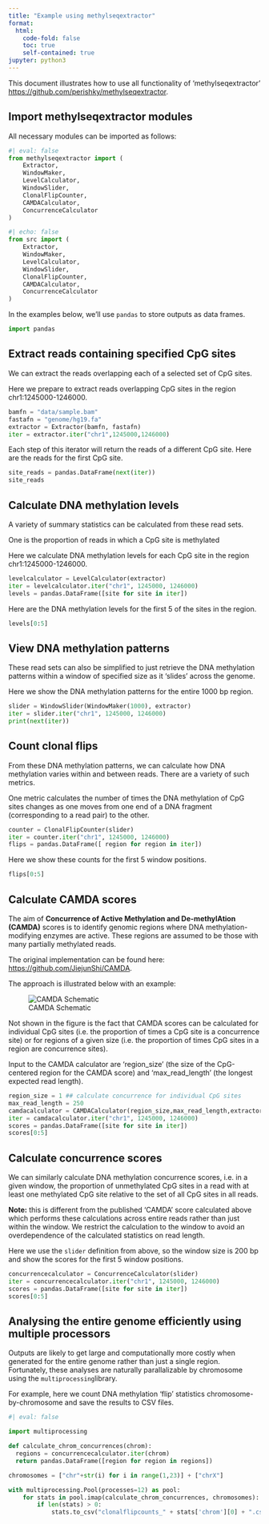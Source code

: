```yaml
---
title: "Example using methylseqextractor"
format:
  html:
    code-fold: false
    toc: true
    self-contained: true
jupyter: python3
---
```


This document illustrates how to use all functionality 
of 'methylseqextractor' 
[https://github.com/perishky/methylseqextractor](https://github.com/perishky/methylseqextractor).

## Import methylseqextractor modules

All necessary modules can be imported as follows:

```python
#| eval: false
from methylseqextractor import (
    Extractor, 
    WindowMaker, 
    LevelCalculator, 
    WindowSlider, 
    ClonalFlipCounter,
    CAMDACalculator,
    ConcurrenceCalculator
)
```

```python
#| echo: false
from src import (
    Extractor, 
    WindowMaker, 
    LevelCalculator, 
    WindowSlider, 
    ClonalFlipCounter,
    CAMDACalculator,
    ConcurrenceCalculator
)
```


In the examples below, we'll use `pandas` to
store outputs as data frames.

```python
import pandas
```

## Extract reads containing specified CpG sites

We can extract the reads overlapping each of a selected set of CpG sites. 

Here we prepare to extract reads overlapping CpG sites in the 
region chr1:1245000-1246000.

```python
bamfn = "data/sample.bam"
fastafn = "genome/hg19.fa"
extractor = Extractor(bamfn, fastafn)
iter = extractor.iter("chr1",1245000,1246000)
```

Each step of this iterator will return the reads of a different CpG site. 
Here are the reads for the first CpG site. 

```python
site_reads = pandas.DataFrame(next(iter))
site_reads
```

## Calculate DNA methylation levels

A variety of summary statistics can be calculated from these read sets. 

One is the proportion of reads in which a CpG site is methylated 

Here we calculate DNA methylation levels for each CpG site 
in the region chr1:1245000-1246000.

```python
levelcalculator = LevelCalculator(extractor)
iter = levelcalculator.iter("chr1", 1245000, 1246000)
levels = pandas.DataFrame([site for site in iter])
```

Here are the DNA methylation levels for the first 5
of the sites in the region.

```python
levels[0:5]
```

## View DNA methylation patterns

These read sets can also be simplified to just 
retrieve the DNA methylation patterns within 
a window of specified size as it 'slides' across the genome.

Here we show the DNA methylation patterns 
for the entire 1000 bp region.

```python
slider = WindowSlider(WindowMaker(1000), extractor)
iter = slider.iter("chr1", 1245000, 1246000)
print(next(iter)) 
```

## Count clonal flips

From these DNA methylation patterns, we can calculate
how DNA methylation varies within and between reads. 
There are a variety of such metrics. 

One metric calculates the number of times the DNA methylation 
of CpG sites changes as one moves from one end of a 
DNA fragment (corresponding to a read pair) to the other. 

```python
counter = ClonalFlipCounter(slider)
iter = counter.iter("chr1", 1245000, 1246000)
flips = pandas.DataFrame([ region for region in iter])
```

Here we show these counts for the first 5 window positions.

```python
flips[0:5]
```

## Calculate CAMDA scores 

The aim of **Concurrence of Active Methylation and De-methylAtion (CAMDA)**
scores is to identify genomic regions where DNA methylation-modifying 
enzymes are active.  These regions are assumed to be those 
with many partially methylated reads. 

The original implementation can be found here:
[https://github.com/JiejunShi/CAMDA](https://github.com/JiejunShi/CAMDA).

The approach is illustrated below with an example:

![CAMDA Schematic](https://raw.githubusercontent.com/JiejunShi/CAMDA/master/images/CAMDA_schematic.png)

Not shown in the figure is the fact that CAMDA scores can be calculated for individual CpG sites
(i.e. the proportion of times a CpG site is a concurrence site)
or for regions of a given size
(i.e. the proportion of times CpG sites in a region are concurrence sites).

Input to the CAMDA calculator are 'region_size' (the size of the CpG-centered region for the CAMDA score)
and 'max_read_length' (the longest expected read length).

```python
region_size = 1 ## calculate concurrence for individual CpG sites
max_read_length = 250
camdacalculator = CAMDACalculator(region_size,max_read_length,extractor)
iter = camdacalculator.iter("chr1", 1245000, 1246000)
scores = pandas.DataFrame([site for site in iter])
scores[0:5]
```

## Calculate concurrence scores

We can similarly calculate DNA methylation concurrence scores, 
i.e. in a given window, 
the proportion of unmethylated CpG sites in a read with at least
one methylated CpG site relative to the set of all CpG sites 
in all reads.

**Note:** this is different from the published 'CAMDA' score
calculated above which performs these calculations across 
entire reads rather than just within the window. 
We restrict the calculation to the window
to avoid an overdependence of the calculated statistics on read length.

Here we use the `slider` definition from above, so the window size 
is 200 bp and show the scores for the first 5 window positions.

```python
concurrencecalculator = ConcurrenceCalculator(slider)
iter = concurrencecalculator.iter("chr1", 1245000, 1246000)
scores = pandas.DataFrame([site for site in iter])
scores[0:5]
```

## Analysing the entire genome efficiently using multiple processors

Outputs are likely to get large and computationally more costly
when generated for the entire genome rather than just a single region.
Fortunately, these analyses are naturally parallalizable
by chromosome using the `multiprocessing`library.

For example, here we count DNA methylation 'flip' statistics 
chromosome-by-chromosome and save the results to CSV files.

```python
#| eval: false

import multiprocessing

def calculate_chrom_concurrences(chrom):
  regions = concurrencecalculator.iter(chrom)
  return pandas.DataFrame([region for region in regions])

chromosomes = ["chr"+str(i) for i in range(1,23)] + ["chrX"]

with multiprocessing.Pool(processes=12) as pool:
    for stats in pool.imap(calculate_chrom_concurrences, chromosomes):
        if len(stats) > 0:
            stats.to_csv("clonalflipcounts_" + stats['chrom'][0] + ".csv")
```
